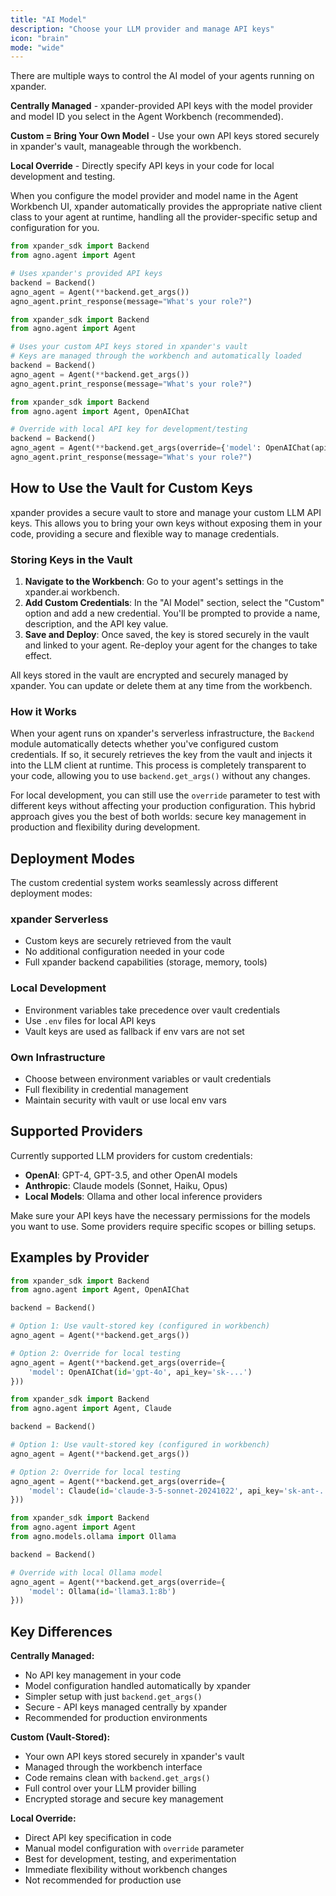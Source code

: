 ```yaml
---
title: "AI Model"
description: "Choose your LLM provider and manage API keys"
icon: "brain"
mode: "wide"
---
```


There are multiple ways to control the AI model of your agents running on xpander.

**Centrally Managed** - xpander-provided API keys with the model provider and model ID you select in the Agent Workbench (recommended).

**Custom = Bring Your Own Model** - Use your own API keys stored securely in xpander's vault, manageable through the workbench.

**Local Override** - Directly specify API keys in your code for local development and testing.

<Note>
When you configure the model provider and model name in the Agent Workbench UI, xpander automatically provides the appropriate native client class to your agent at runtime, handling all the provider-specific setup and configuration for you.
</Note>

<CodeGroup>

```python Centrally Managed
from xpander_sdk import Backend
from agno.agent import Agent

# Uses xpander's provided API keys
backend = Backend()
agno_agent = Agent(**backend.get_args())
agno_agent.print_response(message="What's your role?")
```

```python Custom (Vault-Stored Keys)
from xpander_sdk import Backend
from agno.agent import Agent

# Uses your custom API keys stored in xpander's vault
# Keys are managed through the workbench and automatically loaded
backend = Backend()
agno_agent = Agent(**backend.get_args())
agno_agent.print_response(message="What's your role?")
```

```python Local Override
from xpander_sdk import Backend
from agno.agent import Agent, OpenAIChat

# Override with local API key for development/testing
backend = Backend()
agno_agent = Agent(**backend.get_args(override={'model': OpenAIChat(api_key='your-openai-key')}))
agno_agent.print_response(message="What's your role?")
```

</CodeGroup>

## How to Use the Vault for Custom Keys

xpander provides a secure vault to store and manage your custom LLM API keys. This allows you to bring your own keys without exposing them in your code, providing a secure and flexible way to manage credentials.

### Storing Keys in the Vault

1. **Navigate to the Workbench**: Go to your agent's settings in the xpander.ai workbench.
2. **Add Custom Credentials**: In the "AI Model" section, select the "Custom" option and add a new credential. You'll be prompted to provide a name, description, and the API key value.
3. **Save and Deploy**: Once saved, the key is stored securely in the vault and linked to your agent. Re-deploy your agent for the changes to take effect.

<Info>
All keys stored in the vault are encrypted and securely managed by xpander. You can update or delete them at any time from the workbench.
</Info>

### How it Works

When your agent runs on xpander's serverless infrastructure, the `Backend` module automatically detects whether you've configured custom credentials. If so, it securely retrieves the key from the vault and injects it into the LLM client at runtime. This process is completely transparent to your code, allowing you to use `backend.get_args()` without any changes.

For local development, you can still use the `override` parameter to test with different keys without affecting your production configuration. This hybrid approach gives you the best of both worlds: secure key management in production and flexibility during development.

## Deployment Modes

The custom credential system works seamlessly across different deployment modes:

### xpander Serverless
- Custom keys are securely retrieved from the vault
- No additional configuration needed in your code
- Full xpander backend capabilities (storage, memory, tools)

### Local Development  
- Environment variables take precedence over vault credentials
- Use `.env` files for local API keys
- Vault keys are used as fallback if env vars are not set

### Own Infrastructure
- Choose between environment variables or vault credentials
- Full flexibility in credential management
- Maintain security with vault or use local env vars

## Supported Providers

Currently supported LLM providers for custom credentials:

- **OpenAI**: GPT-4, GPT-3.5, and other OpenAI models
- **Anthropic**: Claude models (Sonnet, Haiku, Opus)
- **Local Models**: Ollama and other local inference providers

<Warning>
Make sure your API keys have the necessary permissions for the models you want to use. Some providers require specific scopes or billing setups.
</Warning>

## Examples by Provider

<CodeGroup>

```python OpenAI with Custom Key
from xpander_sdk import Backend
from agno.agent import Agent, OpenAIChat

backend = Backend()

# Option 1: Use vault-stored key (configured in workbench)
agno_agent = Agent(**backend.get_args())

# Option 2: Override for local testing
agno_agent = Agent(**backend.get_args(override={
    'model': OpenAIChat(id='gpt-4o', api_key='sk-...')
}))
```

```python Anthropic with Custom Key
from xpander_sdk import Backend
from agno.agent import Agent, Claude

backend = Backend()

# Option 1: Use vault-stored key (configured in workbench)
agno_agent = Agent(**backend.get_args())

# Option 2: Override for local testing  
agno_agent = Agent(**backend.get_args(override={
    'model': Claude(id='claude-3-5-sonnet-20241022', api_key='sk-ant-...')
}))
```

```python Local Ollama Model
from xpander_sdk import Backend
from agno.agent import Agent
from agno.models.ollama import Ollama

backend = Backend()

# Override with local Ollama model
agno_agent = Agent(**backend.get_args(override={
    'model': Ollama(id='llama3.1:8b')
}))
```

</CodeGroup>

## Key Differences

**Centrally Managed:**
- No API key management in your code
- Model configuration handled automatically by xpander
- Simpler setup with just `backend.get_args()`
- Secure - API keys managed centrally by xpander
- Recommended for production environments

**Custom (Vault-Stored):**
- Your own API keys stored securely in xpander's vault
- Managed through the workbench interface
- Code remains clean with `backend.get_args()`
- Full control over your LLM provider billing
- Encrypted storage and secure key management

**Local Override:**
- Direct API key specification in code
- Manual model configuration with `override` parameter
- Best for development, testing, and experimentation
- Immediate flexibility without workbench changes
- Not recommended for production use
